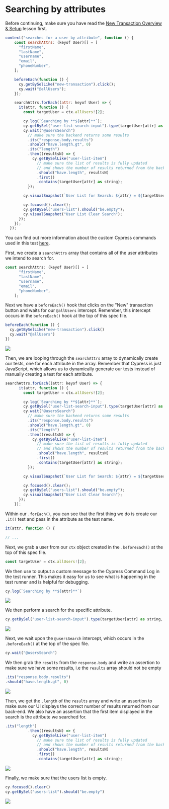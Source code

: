 # Searching by attributes

Before continuing, make sure you have read the [New Transaction Overview & Setup](/real-world-examples/new-transaction-overview-and-setup) lesson first.

```js
context("searches for a user by attribute", function () {
    const searchAttrs: (keyof User)[] = [
      "firstName",
      "lastName",
      "username",
      "email",
      "phoneNumber",
    ];

    beforeEach(function () {
      cy.getBySelLike("new-transaction").click();
      cy.wait("@allUsers");
    });

    searchAttrs.forEach((attr: keyof User) => {
      it(attr, function () {
        const targetUser = ctx.allUsers![2];

        cy.log(`Searching by **${attr}**`);
        cy.getBySel("user-list-search-input").type(targetUser[attr] as string, { force: true });
        cy.wait("@usersSearch")
          // make sure the backend returns some results
          .its("response.body.results")
          .should("have.length.gt", 0)
          .its("length")
          .then((resultsN) => {
            cy.getBySelLike("user-list-item")
              // make sure the list of results is fully updated
              // and shows the number of results returned from the backend
              .should("have.length", resultsN)
              .first()
              .contains(targetUser[attr] as string);
          });

        cy.visualSnapshot(`User List for Search: ${attr} = ${targetUser[attr]}`);

        cy.focused().clear();
        cy.getBySel("users-list").should("be.empty");
        cy.visualSnapshot("User List Clear Search");
      });
    });
  });

```

You can find out more information about the custom Cypress commands used in this test [here](/real-world-examples/custom-cypress-commands).

First, we create a `searchAttrs` array that contains all of the user attributes we intend to search for.

```js
const searchAttrs: (keyof User)[] = [
      "firstName",
      "lastName",
      "username",
      "email",
      "phoneNumber",
    ];

```

Next we have a `beforeEach()` hook that clicks on the "New" transaction button and waits for our `@allUsers` intercept. Remember, this intercept occurs in the `beforeEach()` hook at the top of this spec file.

```js
beforeEach(function () {
  cy.getBySelLike("new-transaction").click()
  cy.wait("@allUsers")
})
```

![](/images/real-world-examples/new-transactions/searching-by-attributes/Screen_Shot_2021-09-16_at_8.59.28_AM.png)

Then, we are looping through the `searchAttrs` array to dynamically create our tests, one for each attribute in the array. Remember that Cypress is just JavaScript, which allows us to dynamically generate our tests instead of manually creating a test for each attribute.

```js
searchAttrs.forEach((attr: keyof User) => {
      it(attr, function () {
        const targetUser = ctx.allUsers![2];

        cy.log(`Searching by **${attr}**`);
        cy.getBySel("user-list-search-input").type(targetUser[attr] as string, { force: true });
        cy.wait("@usersSearch")
          // make sure the backend returns some results
          .its("response.body.results")
          .should("have.length.gt", 0)
          .its("length")
          .then((resultsN) => {
            cy.getBySelLike("user-list-item")
              // make sure the list of results is fully updated
              // and shows the number of results returned from the backend
              .should("have.length", resultsN)
              .first()
              .contains(targetUser[attr] as string);
          });

        cy.visualSnapshot(`User List for Search: ${attr} = ${targetUser[attr]}`);

        cy.focused().clear();
        cy.getBySel("users-list").should("be.empty");
        cy.visualSnapshot("User List Clear Search");
      });
    });

```

Within our `.forEach()`, you can see that the first thing we do is create our `.it()` test and pass in the attribute as the test name.

```js
it(attr, function () {

// ...

```

Next, we grab a user from our `ctx` object created in the `.beforeEach()` at the top of this spec file.

```js
const targetUser = ctx.allUsers![2];

```

We then use <apiLink apiName="log" displayName="cy.log()" /> to output a custom message to the Cypress Command Log in the test runner. This makes it easy for us to see what is happening in the test runner and is helpful for debugging.

```js
cy.log(`Searching by **${attr}**`)
```

![](/images/real-world-examples/new-transactions/searching-by-attributes/Screen_Shot_2021-09-16_at_9.01.48_AM.png)

We then perform a search for the specific attribute.

```js
cy.getBySel("user-list-search-input").type(targetUser[attr] as string, { force: true });

```

![](/images/real-world-examples/new-transactions/searching-by-attributes/Screen_Shot_2021-09-16_at_9.02.29_AM.png)

Next, we wait upon the `@usersSearch` intercept, which occurs in the `.beforeEach()` at the top of the spec file.

```js
cy.wait("@usersSearch")
```

We then grab the `results` from the `response.body` and write an assertion to make sure we have some results, i.e the `results` array should not be empty

```js
.its("response.body.results")
.should("have.length.gt", 0)

```

![](/images/real-world-examples/new-transactions/searching-by-attributes/Screen_Shot_2021-09-16_at_9.03.24_AM.png)

Then, we get the `.length` of the `results` array and write an assertion to make sure our UI displays the correct number of results returned from our back-end. We also have an assertion that the first item displayed in the search is the attribute we searched for.

```js
.its("length")
          .then((resultsN) => {
            cy.getBySelLike("user-list-item")
              // make sure the list of results is fully updated
              // and shows the number of results returned from the backend
              .should("have.length", resultsN)
              .first()
              .contains(targetUser[attr] as string);

```

![](/images/real-world-examples/new-transactions/searching-by-attributes/Screen_Shot_2021-09-16_at_9.03.54_AM.png)

Finally, we make sure that the users list is empty.

```js
cy.focused().clear()
cy.getBySel("users-list").should("be.empty")
```

![](/images/real-world-examples/new-transactions/searching-by-attributes/Screen_Shot_2021-09-16_at_9.04.28_AM.png)
